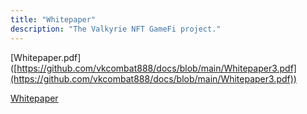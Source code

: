 ```yaml
---
title: "Whitepaper"
description: "The Valkyrie NFT GameFi project."
---
```


\[Whitepaper.pdf]\([https://github.com/vkcombat888/docs/blob/main/Whitepaper3.pdf](https://github.com/vkcombat888/docs/blob/main/Whitepaper3.pdf))



<html>
  <body>
    <a href="https://github.com/vkcombat888/docs/blob/main/Whitepaper3.pdf">Whitepaper</a>
  </body>
</html>